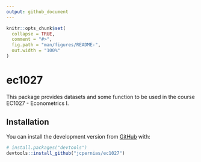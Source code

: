 ```yaml
---
output: github_document
---
```


<!-- README.md is generated from README.Rmd. Please edit that file -->

```r
knitr::opts_chunk$set(
  collapse = TRUE,
  comment = "#>",
  fig.path = "man/figures/README-",
  out.width = "100%"
)
```

# ec1027

<!-- badges: start -->
<!-- badges: end -->

This package provides datasets and some function to be used in the course EC1027 - Econometrics I.

## Installation

<!--
You can install the released version of ec1027 from [CRAN](https://CRAN.R-project.org) with:

``` r
install.packages("ec1027")
```
-->

You can install the development version from [GitHub](https://github.com/) with:

``` r
# install.packages("devtools")
devtools::install_github("jcpernias/ec1027")
```
